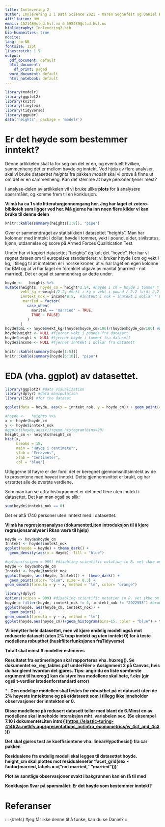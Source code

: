 ```yaml
---
title: Innlevering 2
author: Innlevering 2 i Data Science 2021 - Maren Sognefest og Daniel Karstad
Affiliation: HVL
email: 152148@stud.hvl.no & 598289@stud.hvl.no
bibliography: Innlevering2.bib
bib-humanities: true
nocite: 
lang: no-NB
fontsize: 12pt
linestretch: 1.5
output:
  pdf_document: default
  html_document:
    df_print: paged
  word_document: default
  html_notebook: default
---
```


```r
library(modelr) 
library(ggplot2) 
library(knitr) 
library(tinytex) 
library(tidyverse) 
library(ggpubr)
data('heights', package = 'modelr')
```

# Er det høyde som bestemmer inntekt?

Denne artikkelen skal ta for seg om det er en, og eventuelt hvilken, sammenheng det er mellom høyde og inntekt. Ved hjelp av flere analyser, skal vi bruke datasettet *heights* fra pakken *modelr* skal vi prøve å finne ut om det er en sammenheng. Kan det stemme at høye personer tjener mest?

I analyse-delen av artikkelen vil vi bruke ulike **plots** for å analysere spørsmålet, og komme frem til en konklusjon.

**Vi må ha ca 1 side litteraturgjennomgang her. Jeg har laget et zotero-bibliotek som ligger ved her. Må gjerne ha inn noen flere kilder vi kan bruke til denne delen**

```r
knitr::kable(summary(heights[1:8]), "pipe")
```

Over er sammendraget av statistikken i datasettet "heights". Man har kolonner med inntekt i dollar, høyde i tommer, vekt i pound, alder, sivilstatus, kjønn, utdannelse og score på Armed Forces Qualitication Test.

Under har vi kopiert datasettet "heights" og kalt det "hoyde". Her har vi regnet dataen om til europeiske standarderer; vi bruker høyde i cm og vekt i kg, i tillegg til at inntekten er i norske kroner, at vi har laget en egen kolonne for BMI og at vi har laget en forenklet utgave av marital (married - not married). Det er også et sammendrag av dette under.

```r
hoyde <-   heights %>%
mutate(heights, hoyde_cm = height*2.54, #høyde i cm = hoyde i tommer * 2,54 fordi 1 tommer = 2,54 cm
       vekt_kg = weight/2.2, #vekt i kg = vekt i pound / 2.2 fordi 2,2 kg = 1 pound
       inntekt_nok = income*8.5,  #inntekt i nok = inntekt i dollar * 8,5 fordi 1 dollar = 8,5 kr
        married = factor(
          case_when(
            marital == 'married' ~ TRUE,
            TRUE ~ FALSE)
          )
       )
hoyde$bmi <- hoyde$vekt_kg/(hoyde$hoyde_cm/100)/(hoyde$hoyde_cm/100) #bmi = vekt i kg / (hoyde i m)^2
hoyde$weight <- NULL #fjerner vekt i pounds fra datasett
hoyde$height <- NULL #fjerner høyde i tommer fra datasett
hoyde$income <- NULL #fjerner inntekt i dollar fra datasett
  
knitr::kable(summary(hoyde[1:5]))
knitr::kable(summary(hoyde[6:10]), "pipe")

```

# EDA (vha. ggplot) av datasettet.

```r
library(ggplot2) #data visualization
library(dplyr) #data manipulation
library(ISLR) #for the dataset

ggplot(data = hoyde, aes(x = inntekt_nok, y = hoyde_cm)) + geom_point(color = "blue") + theme_dark() 

```

```r
#hoyde <-   heights %>%
x <- hoyde$hoyde_cm
y <- hoyde$inntekt_nok
#ggplot(hoyde,aes(x))+geom_histogram(bins=20)
height_cm <- heights$height_cm
hist(x, 
     breaks = 18,
     main = "Høyde i centimeter",
     ylab = "Frekvens",
     xlab = "Centimeter",
     col = "blue")
```

Utliggerne til høyre er der fordi det er beregnet gjennomsnittsinntekt av de to prosentene med høyest inntekt. Dette gjennomsnittet er brukt, og har erstattet alle de øverste verdiene.

Som man kan se utfra histogrammet er det med flere uten inntekt i datasettet. Det kan man også se slik:

```r
sum(hoyde$inntekt_nok == 0)
```

Det er altå 1740 personer uten inntekt med i datasettet.

**Vi må ha regresjonsanalyse (dokumentetLiten introduksjon til å kjøre regresjonsanalyser i Rkan være til hjelp)**
```r
Høyde <- hoyde$hoyde_cm
Inntekt <- hoyde$inntekt_nok
ggplot(hoyde = Høyde) + theme_dark() +
  geom_density(aes(x = Høyde), fill = "blue")
```


```r
#options(scipen = 999) #disabling scientific notation in R. vet ikke om vi skal ha med denne
Høyde <- hoyde$hoyde_cm
Inntekt <- hoyde$inntekt_nok
ggplot(hoyde, aes(Høyde, Inntekt)) +  theme_dark() +
  geom_point(color= "blue", size = 0.5) +
geom_smooth(formula = y ~ x, method = "lm", color= "orange")
```

```r
library(dplyr)
options(scipen = 999) #disabling scientific notation in R. vet ikke om vi skal ha med denne
hoyde = filter(hoyde, inntekt_nok != 0, inntekt_nok != "2922555") #brukt filter til å fjerne alle med inntekt = 0 og 2922555 (2% med høyest lønn)
ggplot(hoyde, aes(hoyde_cm, inntekt_nok)) +
  geom_point() + 
geom_smooth(formula = y ~ x, method = "lm")
ggplot(hoyde,aes(hoyde_cm))+geom_histogram(bins=15, color = "blue") + theme_dark() 
```

**Vi benytter hele datasettet, men vil kjøre endelig modell også mot reduserte datasett (uten 2% topp inntekt og uten inntekt 0) for å teste modellens robusthet (huskfilterfunksjonen fraTidyverse)**

**Totalt skal minst 6 modeller estimeres**

**Resultatet fra estimeringen skal rapporteres vha. huxreg(). Se dokumentet ex_reg_tables.pdf underFiler \> Assignment 2 på Canvas, hvis du har glemt hvordan det gjøres. Tips: angir du en liste somførste argument til huxreg() kan du styre hva modellene skal hete, f.eks (gir også t-verdier istedenforstandard error)**

\*- **Den endelige modellen skal testes for robusthet på et datasett uten de 2% høyeste inntektene og på etdatasett som i tillegg ikke inneholder observasjoner der inntekten er 0.**

**Disse modellene på redusert datasett teller med blant de 6.Minst en av modellene skal inneholde interaksjon mht. variabelen sex. (Se eksempel 7.10 i dokumentetLiten intro)](<https://elastic-turing-41462a.netlify.app/presentations_ag/intro_econometrics/w_4c1_and_4c3>)))**

**Det skal gjøres test av koeffisientene vha. linearHypothesis() fra car pakken**

**Residualene fra endelig modell skal legges til datasettet hoyde. height_cm skal plottes mot residualenefor 'facet_grid(sex \~ factor(married, labels = c("not married," "married")))'**

**Plot av samtlige observasjoner svakt i bakgrunnen kan en få til med**

**Konklusjon Svar på spørsmålet: Er det høyde som bestemmer inntekt?**

# Referanser

::: {\#refs} \#jeg får ikke denne til å funke, kan du se Daniel? :::
